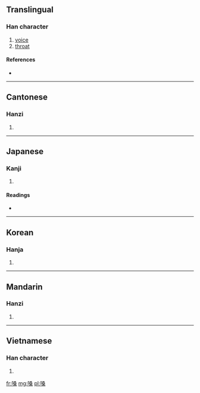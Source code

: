 ==Translingual==

===Han character===
{{Han char|rn=30|rad=口|as=10|sn=13|four=6709<sub>4</sub>|canj=口水水木 (REED)}}

# [[voice]]
# [[throat]]

====References====
* {{Han ref|kx=0202.260|dkj=04070|dj=0425.070|hdz=10672.060|uh=55D3|ud=21971|bh=B6DA|bd=46810}}

----

==Cantonese==

===Hanzi===
{{yue-hanzi|jyut=|y=song2}}

# {{defn|lang=yue|sort=口10}}

----

==Japanese==

===Kanji===
{{ja-kanji|grade=|rs=口10}}

# {{defn|lang=ja|sort=口10}}

====Readings====
* {{ja-readings|on=[[そう]] (sō)|kun=[[のど]] (nodo)}}

----

==Korean==

===Hanja===
{{ko-hanja|hangeul=상|rv=sang|mr=sang}}

# {{defn|lang=ko|sort=口10}}

----

==Mandarin==

===Hanzi===
{{cmn-hanzi|pin=[[sǎng]] ([[sang3]])|wg=sang<sup>3</sup>}}

# {{defn|lang=cmn|sort=口10}}

----

==Vietnamese==

===Han character===
{{vi-hantu|[[tảng]], [[tang]]|rs=口10}}

# {{defn|lang=vi|sort=口10}}

[[fr:嗓]]
[[mg:嗓]]
[[pl:嗓]]